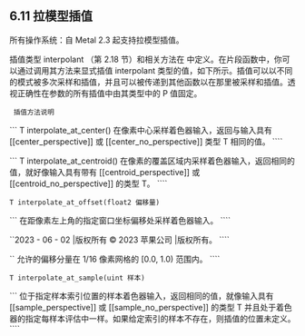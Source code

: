 ## 6.11 拉模型插值

所有操作系统：自 Metal 2.3 起支持拉模型插值。

插值类型 interpolant （第 2.18 节）和相关方法在 中定义。在片段函数中，你可以通过调用其方法来显式插值 interpolant 类型的值，如下所示。插值可以以不同的模式被多次采样和插值，并且可以被传递到其他函数以在那里被采样和插值。透视正确性在参数的所有插值中由其类型中的 P 值固定。

` 插值方法说明`

``` T interpolate_at_center() 在像素中心采样着色器输入，返回与输入具有 [[center_perspective]] 或 [[center_no_perspective]] 类型 T 相同的值。 ````

``` T interpolate_at_centroid() 在像素的覆盖区域内采样着色器输入，返回相同的值，就好像输入具有带有 [[centroid_perspective]] 或 [[centroid_no_perspective]] 的类型 T。 ````

`T interpolate_at_offset(float2 偏移量)`

``` 在距像素左上角的指定窗口坐标偏移处采样着色器输入。 ````

``2023 - 06 - 02 |版权所有 © 2023 苹果公司 |版权所有。 ````

`` 允许的偏移分量在 1/16 像素网格的 [0.0, 1.0) 范围内。 ````

`T interpolate_at_sample(uint 样本)`

``` 位于指定样本索引位置的样本着色器输入，返回相同的值，就像输入具有 [[sample_perspective]] 或 [[sample_no_perspective]] 的类型 T 并且处于着色器的指定每样本评估中一样。如果给定索引的样本不存在，则插值的位置未定义。 ````

